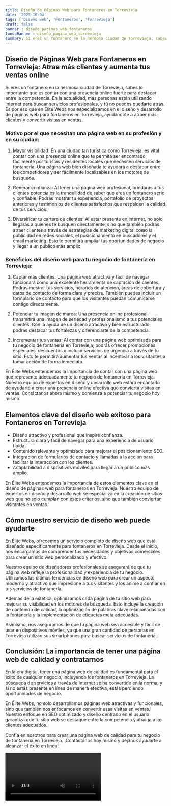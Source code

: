 ```yaml
---
title: Diseño de Páginas Web para Fontaneros en Torrevieja
date: '2023-10-04'
tags: ['Diseño web', 'Fontaneros', 'Torrevieja']
draft: false
banner : diseño_paginas_web_fontaneros
fondoBanner : diseño_pagina_web_torrevieja
summary: Si eres un fontanero en la hermosa ciudad de Torrevieja, sabes lo importante que es contar con una presencia online fuerte para destacar entre la competencia. En la actualidad, más personas están utilizando internet para buscar servicios profesionales, y tú no puedes quedarte atrás. Es por eso que en Élite Webs nos especializamos en el diseño y desarrollo de páginas web para fontaneros en Torrevieja, ayudándote a atraer más clientes y convertir visitas en ventas.
---
```


## Diseño de Páginas Web para Fontaneros en Torrevieja: Atrae más clientes y aumenta tus ventas online

Si eres un fontanero en la hermosa ciudad de Torrevieja, sabes lo importante que es contar con una presencia online fuerte para destacar entre la competencia. En la actualidad, más personas están utilizando internet para buscar servicios profesionales, y tú no puedes quedarte atrás. Es por eso que en Élite Webs nos especializamos en el diseño y desarrollo de páginas web para fontaneros en Torrevieja, ayudándote a atraer más clientes y convertir visitas en ventas.

### Motivo por el que necesitan una página web en su profesión y en su ciudad:

1. Mayor visibilidad: En una ciudad tan turística como Torrevieja, es vital contar con una presencia online que te permita ser encontrado fácilmente por turistas y residentes locales que necesiten servicios de fontanería. Una página web bien diseñada te ayudará a destacar entre los competidores y ser fácilmente localizables en los motores de búsqueda.

2. Generar confianza: Al tener una página web profesional, brindarás a tus clientes potenciales la tranquilidad de saber que eres un fontanero serio y confiable. Podrás mostrar tu experiencia, portafolio de proyectos anteriores y testimonios de clientes satisfechos que respalden la calidad de tus servicios.

3. Diversificar tu cartera de clientes: Al estar presente en internet, no solo llegarás a quienes te busquen directamente, sino que también podrás atraer clientes a través de estrategias de marketing digital como la publicidad en redes sociales, el posicionamiento en buscadores y el email marketing. Esto te permitirá ampliar tus oportunidades de negocio y llegar a un público más amplio.

### Beneficios del diseño web para tu negocio de fontanería en Torrevieja:

1. Captar más clientes: Una página web atractiva y fácil de navegar  funcionará como una excelente herramienta de captación de clientes. Podrás mostrar tus servicios, horarios de atención, áreas de cobertura y datos de contacto de forma clara y precisa. También puedes incluir un formulario de contacto para que los visitantes puedan comunicarse contigo directamente.

2. Potenciar tu imagen de marca: Una presencia online profesional transmitirá una imagen de seriedad y profesionalismo a tus potenciales clientes. Con la ayuda de un diseño atractivo y bien estructurado, podrás destacar tus fortalezas y diferenciarte de la competencia.

3. Incrementar tus ventas: Al contar con una página web optimizada para tu negocio de fontanería en Torrevieja, podrás ofrecer promociones especiales, descuentos o incluso servicios de urgencia a través de tu sitio. Esto te permitirá aumentar tus ventas al incentivar a los visitantes a tomar acción de forma inmediata.

En Élite Webs entendemos la importancia de contar con una página web que represente adecuadamente tu negocio de fontanería en Torrevieja. Nuestro equipo de expertos en diseño y desarrollo web estará encantado de ayudarte a crear una presencia online efectiva que convierta visitas en ventas. Contáctanos ahora mismo y comienza a potenciar tu negocio hoy mismo.

<GifSeo />

<Cta />

## Elementos clave del diseño web exitoso para Fontaneros en Torrevieja

- Diseño atractivo y profesional que inspire confianza.
- Estructura clara y fácil de navegar para una experiencia de usuario fluida.
- Contenido relevante y optimizado para mejorar el posicionamiento SEO.
- Integración de formularios de contacto y llamadas a la acción para facilitar la interacción con los clientes.
- Adaptabilidad a dispositivos móviles para llegar a un público más amplio.

En Élite Webs entendemos la importancia de estos elementos clave en el diseño de páginas web para fontaneros en Torrevieja. Nuestro equipo de expertos en diseño y desarrollo web se especializa en la creación de sitios web que no solo cumplan con estos criterios, sino que también conviertan visitantes en ventas.

## Cómo nuestro servicio de diseño web puede ayudarte

En Élite Webs, ofrecemos un servicio completo de diseño web que está diseñado específicamente para fontaneros en Torrevieja. Desde el inicio, nos encargamos de comprender tus necesidades y objetivos comerciales para crear un sitio web personalizado y efectivo.

Nuestro equipo de diseñadores profesionales se asegurará de que tu página web refleje la profesionalidad y experiencia de tu negocio. Utilizamos las últimas tendencias en diseño web para crear un aspecto moderno y atractivo que impresione a tus visitantes y los anime a confiar en tus servicios de fontanería.

Además de la estética, optimizamos cada página de tu sitio web para mejorar su visibilidad en los motores de búsqueda. Esto incluye la creación de contenido de calidad, la optimización de palabras clave relacionadas con la fontanería y la implementación de etiquetas meta adecuadas.

Asimismo, nos aseguramos de que tu página web sea accesible y fácil de usar en dispositivos móviles, ya que una gran cantidad de personas en Torrevieja utilizan sus smartphones para buscar servicios de fontanería.

## Conclusión: La importancia de tener una página web de calidad y contratarnos

En la era digital, tener una página web de calidad es fundamental para el éxito de cualquier negocio, incluyendo los fontaneros en Torrevieja. La búsqueda de servicios a través de Internet se ha convertido en la norma, y si no estás presente en línea de manera efectiva, estás perdiendo oportunidades de negocio.

En Élite Webs, no solo desarrollamos páginas web atractivas y funcionales, sino que también nos enfocamos en convertir esas visitas en ventas. Nuestro enfoque en SEO optimizado y diseño centrado en el usuario garantiza que tu sitio web se destaque entre la competencia y atraiga a los clientes adecuados.

Confía en nosotros para crear una página web de calidad para tu negocio de fontanería en Torrevieja. ¡Contáctanos hoy mismo y déjanos ayudarte a alcanzar el éxito en línea!

<Video />

<CtaBot job='Fontaneros' city='Torrevieja'/>

<Gmaps query='Torrevieja+españa+maps' />